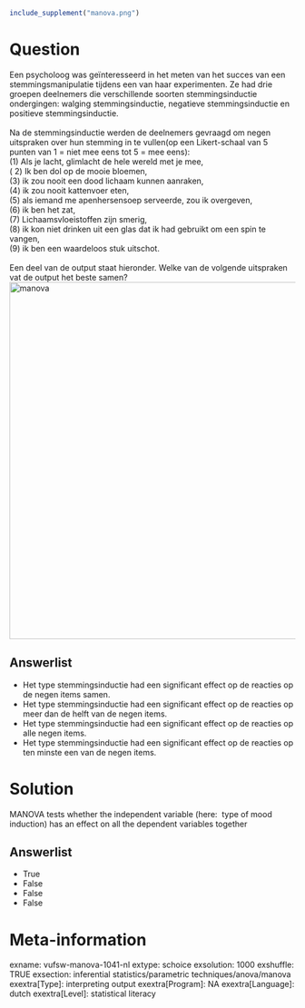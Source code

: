 ```{r, echo = FALSE, results = "hide"}
include_supplement("manova.png")
```

Question
========
Een psycholoog was geïnteresseerd in het meten van het succes van een
stemmingsmanipulatie tijdens een van haar experimenten. Ze had drie
groepen deelnemers die verschillende soorten stemmingsinductie
ondergingen: walging stemmingsinductie, negatieve stemmingsinductie en
positieve stemmingsinductie.  
   
Na de stemmingsinductie werden de deelnemers gevraagd om negen
uitspraken over hun stemming in te vullen(op een Likert-schaal van 5
punten van 1 = niet mee eens tot 5 = mee eens):  
(1) Als je lacht, glimlacht de hele wereld met je mee,  
( 2) Ik ben dol op de mooie bloemen,  
(3) ik zou nooit een dood lichaam kunnen aanraken,  
(4) ik zou nooit kattenvoer eten,  
(5) als iemand me apenhersensoep serveerde, zou ik overgeven,  
(6) ik ben het zat,  
(7) Lichaamsvloeistoffen zijn smerig,  
(8) ik kon niet drinken uit een glas dat ik had gebruikt om een spin te
vangen,  
(9) ik ben een waardeloos stuk uitschot.  
   
Een deel van de output staat hieronder. Welke van de volgende uitspraken
vat de output het beste samen?  
<img src="manova.png" class="fr-fic fr-dii tvcss_2 tvcss_3" width="629"
alt="manova" />

Answerlist
----------
* Het type stemmingsinductie had een significant effect op de reacties op
  de negen items samen.
* Het type stemmingsinductie had een significant effect op de reacties op
  meer dan de helft van de negen items.
* Het type stemmingsinductie had een significant effect op de reacties op
  alle negen items.
* Het type stemmingsinductie had een significant effect op de reacties op
  ten minste een van de negen items.

Solution
========





MANOVA tests whether the independent variable (here:  type of mood
induction) has an effect on all the dependent variables together




Answerlist
----------
* True
* False
* False
* False

Meta-information
================
exname: vufsw-manova-1041-nl
extype: schoice
exsolution: 1000
exshuffle: TRUE
exsection: inferential statistics/parametric techniques/anova/manova
exextra[Type]: interpreting output
exextra[Program]: NA
exextra[Language]: dutch
exextra[Level]: statistical literacy

